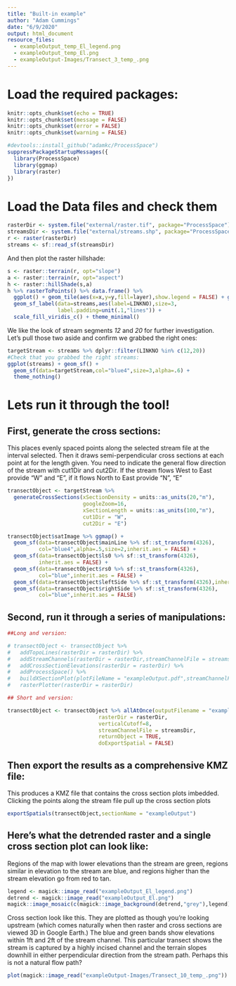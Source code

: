 ```yaml
---
title: "Built-in example"
author: "Adam Cummings"
date: "6/9/2020"
output: html_document
resource_files:
  - exampleOutput_temp_El_legend.png
  - exampleOutput_temp_El.png
  - exampleOutput-Images/Transect_3_temp_.png
---
```



# Load the required packages:

```r
knitr::opts_chunk$set(echo = TRUE)
knitr::opts_chunk$set(message = FALSE)
knitr::opts_chunk$set(error = FALSE)
knitr::opts_chunk$set(warning = FALSE)
```

```r
#devtools::install_github("adamkc/ProcessSpace")
suppressPackageStartupMessages({
  library(ProcessSpace)
  library(ggmap)
  library(raster)  
})

```

# Load the Data files and check them

```r
rasterDir <- system.file("external/raster.tif", package="ProcessSpace")
streamsDir <- system.file("external/streams.shp", package="ProcessSpace")
r <- raster(rasterDir)
streams <- sf::read_sf(streamsDir)
```

And then plot the raster hillshade:

```r
s <- raster::terrain(r, opt="slope")
a <- raster::terrain(r, opt="aspect")
h <- raster::hillShade(s,a)
h %>% rasterToPoints() %>% data.frame() %>% 
  ggplot() + geom_tile(aes(x=x,y=y,fill=layer),show.legend = FALSE) + geom_sf(data=streams) +
  geom_sf_label(data=streams,aes(label=LINKNO),size=3,
                label.padding=unit(.1,"lines")) +
  scale_fill_viridis_c() + theme_minimal()
```

We like the look of stream segments *12* and *20* for further investigation.
Let's pull those two aside and confirm we grabbed the right ones:

```r
targetStream <- streams %>% dplyr::filter(LINKNO %in% c(12,20))
#Check that you grabbed the right streams:
ggplot(streams) + geom_sf() +
  geom_sf(data=targetStream,col="blue4",size=3,alpha=.6) +
  theme_nothing()

```

# Lets run it through the tool!

## First, generate the cross sections:

This places evenly spaced points along the selected stream file at the interval
selected. Then it draws semi-perpendicular cross sections at each point at for the length given. You need to indicate the general flow direction of the stream with cut1Dir and cut2Dir.  If the stream flows West to East provide "W" and "E", if it flows North to East provide "N", "E"

```r
transectObject <- targetStream %>%
  generateCrossSections(xSectionDensity = units::as_units(20,"m"),
                        googleZoom=16,
                        xSectionLength = units::as_units(100,"m"),
                        cut1Dir = "W",
                        cut2Dir = "E")
```

```r
transectObject$satImage %>% ggmap() +
  geom_sf(data=transectObject$mainLine %>% sf::st_transform(4326), 
          col="blue4",alpha=.5,size=2,inherit.aes = FALSE) +
  geom_sf(data=transectObject$ls0 %>% sf::st_transform(4326),
          inherit.aes = FALSE) + 
  geom_sf(data=transectObject$rs0 %>% sf::st_transform(4326),
          col="blue",inherit.aes = FALSE) +    
  geom_sf(data=transectObject$leftSide %>% sf::st_transform(4326),inherit.aes = FALSE) + 
  geom_sf(data=transectObject$rightSide %>% sf::st_transform(4326),
          col="blue",inherit.aes = FALSE)
```

## Second, run it through a series of manipulations:

```r

##Long and version:

# transectObject <- transectObject %>%
#   addTopoLines(rasterDir = rasterDir) %>%
#   addStreamChannels(rasterDir = rasterDir,streamChannelFile = streamsDir) %>%
#   addCrossSectionElevations(rasterDir = rasterDir) %>%
#   addProcessSpace() %>%
#   buildXSectionPlot(plotFileName = "exampleOutput.pdf",streamChannelFile = streamsDir) %>%
#   rasterPlotter(rasterDir = rasterDir)

## Short and version:

transectObject <- transectObject %>% allAtOnce(outputFilename = "exampleOutput.pdf",
                             rasterDir = rasterDir,
                             verticalCutoff=8,
                             streamChannelFile = streamsDir,
                             returnObject = TRUE,
                             doExportSpatial = FALSE)
```

## Then export the results as a comprehensive KMZ file:

This produces a KMZ file that contains the cross section plots imbedded.  Clicking the points along the stream file pull up the cross section plots

```r
exportSpatials(transectObject,sectionName = "exampleOutput")
```

## Here's what the detrended raster and a single cross section plot can look like:

Regions of the map with lower elevations than the stream are green, regions
similar in elevation to the stream are blue, and regions higher than the stream
elevation go from red to tan.

```r

legend <- magick::image_read("exampleOutput_El_legend.png")
detrend <- magick::image_read("exampleOutput_El.png")
magick::image_mosaic(c(magick::image_background(detrend,"grey"),legend))

```



Cross section look like this. They are plotted as though you're looking upstream
(which comes naturally when then raster and cross sections are viewed 3D in
Google Earth.) The blue and green bands show elevations within 1ft and 2ft of
the stream channel. This particular transect shows the stream is captured by a
highly incised channel and the terrain slopes downhill in either perpendicular
direction from the stream path. Perhaps this is not a natural flow path?

```r

plot(magick::image_read("exampleOutput-Images/Transect_10_temp_.png"))

```
